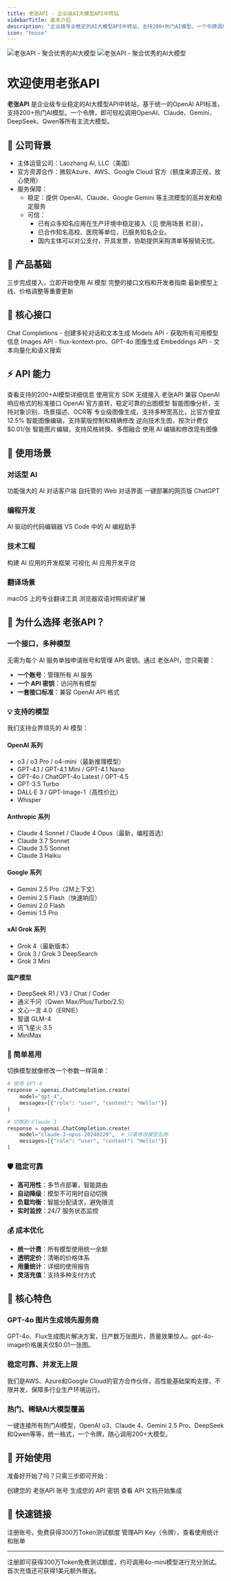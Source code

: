 ```yaml
---
title: 老张API - 企业级AI大模型API中转站
sidebarTitle: 基本介绍
description: "企业级专业稳定的AI大模型API中转站，支持200+热门AI模型。一个令牌调用OpenAI、Claude、Gemini、DeepSeek、Qwen等所有主流大模型，高性价比、稳定可靠。"
icon: "house"
---
```


<img
  className="block dark:hidden"
  src="/images/hero-light.png"
  alt="老张API - 聚合优秀的AI大模型"
/>
<img
  className="hidden dark:block"
  src="/images/hero-dark.png"
  alt="老张API - 聚合优秀的AI大模型"
/>

# 欢迎使用老张API

**老张API** 是企业级专业稳定的AI大模型API中转站，基于统一的OpenAI API标准，支持200+热门AI模型。一个令牌，即可轻松调用OpenAI、Claude、Gemini、DeepSeek、Qwen等所有主流大模型。

## 🏢 公司背景
- 主体运营公司：Laozhang AI, LLC（美国）
- 官方资源合作：微软Azure、AWS、Google Cloud 官方（额度来源正规，放心使用）
- 服务保障：
  - 稳定：提供 OpenAI、Claude、Google Gemini 等主流模型的高并发和稳定服务
  - 可信：
    - 已有众多知名应用在生产环境中稳定接入（见 使用场景 栏目）。
    - 已合作知名高校、医院等单位，已服务知名企业。
    - 国内主体可以对公支付，开具发票，协助提供采购清单等报销无忧。

## 📖 产品基础

<CardGroup cols={2}>
  <Card
    title="快速开始"
    icon="rocket"
    href="/getting-started"
  >
    三步完成接入，立即开始使用 AI 模型
  </Card>
  <Card
    title="API手册"
    icon="book"
    href="/api-manual"
  >
    完整的接口文档和开发者指南
  </Card>
  <Card
    title="网站公告"
    icon="bullhorn"
    href="/changelog"
  >
    最新模型上线、价格调整等重要更新
  </Card>
</CardGroup>

## 🔧 核心接口

<CardGroup cols={2}>
  <Card
    title="对话补全 API"
    icon="message-circle"
    href="/api-reference/chat-completions"
  >
    Chat Completions - 创建多轮对话和文本生成
  </Card>
  <Card
    title="模型列表 API"
    icon="list"
    href="/api-reference/models"
  >
    Models API - 获取所有可用模型信息
  </Card>
  <Card
    title="图像生成 API"
    icon="image"
    href="/api-reference/images"
  >
    Images API - flux-kontext-pro、GPT-4o 图像生成
  </Card>
  <Card
    title="嵌入向量 API"
    icon="vector-square"
    href="/api-manual#embeddings-api"
  >
    Embeddings API - 文本向量化和语义搜索
  </Card>
</CardGroup>

## ⚡ API 能力

<CardGroup cols={2}>
  <Card
    title="模型信息"
    icon="database"
    href="/api-capabilities/model-info"
  >
    查看支持的200+AI模型详细信息
  </Card>
  <Card
    title="在 OpenAI 官方库使用"
    icon="code"
    href="/api-capabilities/openai-sdk"
  >
    使用官方 SDK 无缝接入 老张API
  </Card>
  <Card
    title="OpenAI Responses API"
    icon="message-circle-reply"
    href="/api-capabilities/openai-responses"
  >
    兼容 OpenAI 响应格式的标准接口
  </Card>
  <Card
    title="GPT-Image-1 图像生成"
    icon="palette"
    href="/api-capabilities/gpt-image-1"
  >
    OpenAI 官方直转，稳定可靠的出图模型
  </Card>
  <Card
    title="图像理解（识图）API"
    icon="eye"
    href="/api-capabilities/vision-understanding"
  >
    智能图像分析，支持对象识别、场景描述、OCR等
  </Card>
  <Card
    title="Flux 图像生成"
    icon="sparkles"
    href="/api-capabilities/flux-image-generation"
  >
    专业级图像生成，支持多种宽高比，比官方便宜12.5%
  </Card>
  <Card
    title="Flux 图像编辑"
    icon="pencil"
    href="/api-capabilities/flux-image-edit"
  >
    智能图像编辑，支持蒙版控制和精确修改
  </Card>
  <Card
    title="Sora Image 生图"
    icon="wand-sparkles"
    href="/api-capabilities/sora-image-generation"
  >
    逆向技术生图，按次计费仅 $0.01/张
  </Card>
  <Card
    title="Sora Image 编辑"
    icon="paintbrush"
    href="/api-capabilities/sora-image-edit"
  >
    智能图片编辑，支持风格转换、多图融合
  </Card>
  <Card
    title="图像编辑 API"
    icon="image"
    href="/api-capabilities/image-edit"
  >
    使用 AI 编辑和修改现有图像
  </Card>
</CardGroup>

## 🎯 使用场景

### 对话型 AI

<CardGroup cols={2}>
  <Card
    title="Cherry Studio"
    icon="cherry"
    href="/scenarios/chat/cherry-studio"
  >
    功能强大的 AI 对话客户端
  </Card>
  <Card
    title="Open WebUI"
    icon="globe"
    href="/scenarios/chat/open-webui"
  >
    自托管的 Web 对话界面
  </Card>
  <Card
    title="ChatGPT Next Web"
    icon="app-window"
    href="/scenarios/chat/chatgpt-next-web"
  >
    一键部署的网页版 ChatGPT
  </Card>
</CardGroup>

### 编程开发

<CardGroup cols={2}>
  <Card
    title="Cursor"
    icon="mouse-pointer-click"
    href="/scenarios/programming/cursor"
  >
    AI 驱动的代码编辑器
  </Card>
  <Card
    title="Cline (VS Code)"
    icon="code"
    href="/scenarios/programming/cline"
  >
    VS Code 中的 AI 编程助手
  </Card>
</CardGroup>

### 技术工程

<CardGroup cols={2}>
  <Card
    title="LangChain"
    icon="link"
    href="/scenarios/engineering/langchain"
  >
    构建 AI 应用的开发框架
  </Card>
  <Card
    title="Dify"
    icon="workflow"
    href="/scenarios/engineering/dify"
  >
    可视化 AI 应用开发平台
  </Card>
</CardGroup>

### 翻译场景

<CardGroup cols={2}>
  <Card
    title="Bob 翻译"
    icon="language"
    href="/scenarios/translation/bob"
  >
    macOS 上的专业翻译工具
  </Card>
  <Card
    title="沉浸式翻译"
    icon="globe"  
    href="/scenarios/translation/immersive"
  >
    浏览器双语对照阅读扩展
  </Card>
</CardGroup>

## 🚀 为什么选择 老张API？

### 一个接口，多种模型

无需为每个 AI 服务单独申请账号和管理 API 密钥。通过 老张API，您只需要：

- **一个账号**：管理所有 AI 服务
- **一个 API 密钥**：访问所有模型  
- **一套接口标准**：兼容 OpenAI API 格式

### 💡 支持的模型

我们支持业界领先的 AI 模型：

#### OpenAI 系列
- o3 / o3 Pro / o4-mini（最新推理模型）
- GPT-4.1 / GPT-4.1 Mini / GPT-4.1 Nano
- GPT-4o / ChatGPT-4o Latest / GPT-4.5
- GPT-3.5 Turbo
- DALL·E 3 / GPT-Image-1（高性价比）
- Whisper

#### Anthropic 系列
- Claude 4 Sonnet / Claude 4 Opus（最新，编程首选）
- Claude 3.7 Sonnet
- Claude 3.5 Sonnet
- Claude 3 Haiku

#### Google 系列
- Gemini 2.5 Pro（2M上下文）
- Gemini 2.5 Flash（快速响应）
- Gemini 2.0 Flash
- Gemini 1.5 Pro

#### xAI Grok 系列
- Grok 4（最新版本）
- Grok 3 / Grok 3 DeepSearch
- Grok 3 Mini

#### 国产模型
- DeepSeek R1 / V3 / Chat / Coder
- 通义千问（Qwen Max/Plus/Turbo/2.5）
- 文心一言 4.0（ERNIE）
- 智谱 GLM-4
- 讯飞星火 3.5
- MiniMax

### 🔧 简单易用

切换模型就像修改一个参数一样简单：

```python
# 使用 GPT-4
response = openai.ChatCompletion.create(
    model="gpt-4",
    messages=[{"role": "user", "content": "Hello!"}]
)

# 切换到 Claude 3
response = openai.ChatCompletion.create(
    model="claude-3-opus-20240229",  # 只需修改模型名称
    messages=[{"role": "user", "content": "Hello!"}]
)
```

### 🛡️ 稳定可靠

- **高可用性**：多节点部署，智能路由
- **自动降级**：模型不可用时自动切换
- **负载均衡**：智能分配请求，避免限流
- **实时监控**：24/7 服务状态监控

### 💰 成本优化

- **统一计费**：所有模型使用统一余额
- **透明定价**：清晰的价格体系
- **用量统计**：详细的使用报告
- **灵活充值**：支持多种支付方式

## 🎯 核心特色

### GPT-4o 图片生成领先服务商
GPT-4o、Flux生成图片解决方案，日产数万张图片，质量效果惊人。gpt-4o-image价格屠夫仅$0.01一张图。

### 稳定可靠、并发无上限
我们是AWS、Azure和Google Cloud的官方合作伙伴，高性能基础架构支撑，不限并发，保障多行业生产环境运行。

### 热门、稀缺AI大模型覆盖
一键连接所有热门AI模型，OpenAI o3、Claude 4、Gemini 2.5 Pro、DeepSeek和Qwen等等，统一格式，一个令牌，随心调用200+大模型。

## 🚀 开始使用

准备好开始了吗？只需三步即可开始：

<CardGroup cols={3}>
<Card title="注册账号" icon="user-plus" href="https://api.laozhang.ai/register/?aff_code=Snip">
  创建您的 老张API 账号
</Card>

<Card title="获取密钥" icon="key" href="/getting-started">
  生成您的 API 密钥
</Card>

<Card title="接入使用" icon="code" href="/api-manual">
  查看 API 文档开始集成
</Card>
</CardGroup>

## 🔗 快速链接

<CardGroup cols={2}>
  <Card
    title="立即注册"
    icon="user-plus"
    href="https://api.laozhang.ai/register/?aff_code=Snip"
  >
    注册账号，免费获得300万Token测试额度
  </Card>
  <Card
    title="管理控制台"
    icon="gear"
    href="https://api.laozhang.ai/token"
  >
    管理API Key（令牌），查看使用统计和账单
  </Card>
</CardGroup>

---

<Note>
  注册即可获得300万Token免费测试额度，约可调用4o-mini模型进行充分测试。首次充值还可获得1美元额外赠送。
</Note>